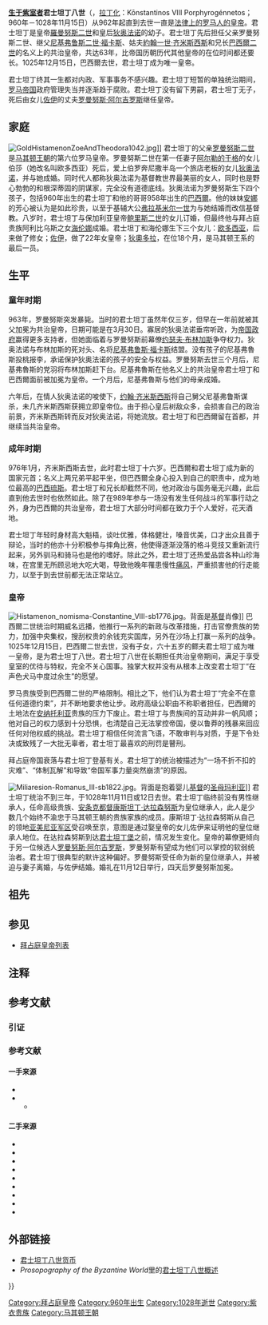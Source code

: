 {{infobox royalty
|name=生于紫室者君士坦丁八世<br>Κωνσταντίνος Η΄ Πορφυρογέννητος
|title=[[拜占庭皇帝列表|羅馬人的皇帝與獨裁統治者]]
|image=124 - Constantine VIII (Mutinensis - color).png
|birth_date=960年
|death_date=1028年11月11/12日（67或68岁）
|predecessor=[[巴西爾二世|巴西爾二世]]
|successor=[[罗曼努斯三世|罗曼努斯三世]]
|reign=1025年12月15日-1028年11月11日
|regent=[[罗曼努斯二世|罗曼努斯二世]]（962年–963年）<br>[[尼基弗魯斯二世|尼基弗鲁斯二世·福卡斯]]（963年-969年）<br>[[约翰一世_(拜占庭)|约翰一世·齐米斯西斯]]（969年–976年）<br>[[巴西尔二世|巴西尔二世]]（962年-1025年）
|reg-type=共治
|succession=[[拜占庭皇帝列表|罗马人的皇帝]]
|father=[[羅曼努斯二世|羅曼努斯二世]]
|mother=[[狄奥法诺_(10世纪)|狄奥法诺]]
|spouse=[[海伦娜_(阿利比乌斯之女)|海伦娜]]
|issue=[[生于紫室者欧多西亚|欧多西亚]]<br>[[生于紫室者佐伊|佐伊]]<br>[[生于紫室者狄奧多拉|狄奧多拉]]
|caption=15世纪君士坦丁八世的肖像（出自一部[[Mutinensis_gr._122|15世纪抄本]]，里面有[[约翰·佐纳拉斯|约翰·佐纳拉斯]]的《历史摘录》）|dynasty=[[馬其頓王朝|馬其頓王朝]]}}

'''[[紫衣贵族|生于紫室者]]君士坦丁八世'''（{{lang-el|Κωνσταντῖνος Η΄ Πορφυρογέννητος}}，[[拉丁化|拉丁化]]：Kōnstantinos VIII Porphyrogénnetos；960年－1028年11月15日）从962年起直到去世一直是[[De_jure|法律上的]][[拜占庭皇帝列表|罗马人的皇帝]]。君士坦丁是皇帝[[羅曼努斯二世|羅曼努斯二世]]和皇后[[狄奥法诺_(10世纪)|狄奥法诺]]的幼子。君士坦丁先后担任父亲罗曼努斯二世、继父[[尼基弗魯斯二世|尼基弗鲁斯二世·福卡斯]]、姑夫[[約翰一世_(拜占庭)|約翰一世·齐米斯西斯]]和兄长[[巴西爾二世|巴西爾二世]]的名义上的共治皇帝，共达63年，比帝国历朝历代其他皇帝的在位时间都还要长。1025年12月15日，巴西爾去世，君士坦丁成为唯一皇帝。

君士坦丁终其一生都对内政、军事事务不感兴趣。君士坦丁短暂的单独统治期间，[[拜占庭帝国|罗马帝国]]政府管理失当并逐渐趋于腐败。君士坦丁没有留下男嗣，君士坦丁无子，死后由女儿[[生于紫室者佐伊|佐伊]]的丈夫[[罗曼努斯三世|罗曼努斯·阿尔吉罗斯]]继任皇帝。

== 家庭 ==
[[Image:GoldHistamenonZoeAndTheodora1042.jpg|thumb]]]]
君士坦丁的父亲[[罗曼努斯二世|罗曼努斯二世]]是[[马其顿王朝|马其顿王朝]]的第六位罗马皇帝。罗曼努斯二世在第一任妻子[[意大利的乌戈|阿尔勒的于格]]的女儿伯莎（她改名叫欧多西亚）死后，爱上伯罗奔尼撒半岛一个旅店老板的女儿[[狄奥法诺_(10世纪)|狄奥法诺]]，并与她成婚。同时代人都称狄奥法诺为基督教世界最美丽的女人，同时也是野心勃勃的和根深蒂固的阴谋家，完全没有道德底线。狄奥法诺为罗曼努斯生下四个孩子，包括960年出生的君士坦丁和他的哥哥958年出生的[[巴西爾二世|巴西爾]]{{sfn|Norwich|1991|p=174}}。他的妹妹[[生于紫室者安娜|安娜]]的芳心被认为是如此珍贵，以至于基辅大公[[弗拉基米尔一世·斯维亚托斯拉维奇|弗拉基米尔一世]]为与她结婚而改信基督教{{sfn|Skylitzes|Wortley|2010|p=319 (footnote)}}。八岁时，君士坦丁与保加利亚皇帝[[鲍里斯二世|鲍里斯二世]]的女儿订婚，但最终他与拜占庭贵族阿利比乌斯之女[[海伦娜_(阿利比乌斯之女)|海伦娜]]成婚。君士坦丁和海伦娜生下三个女儿：[[生于紫室者欧多西亚|欧多西亚]]，后来做了修女；[[生于紫室者佐伊|佐伊]]，做了22年女皇帝；[[生于紫室者狄奧多拉|狄奧多拉]]，在位18个月，是马其顿王系的最后一员{{sfn|Garland|1999|pp=165–66}}。

== 生平 ==
{{multiple image|direction=vertical|width=220
|image1=Constantine VII and Romanos II solidus.jpg
|caption1=[[罗曼努斯二世|罗曼努斯二世]]的父亲[[君士坦丁七世|君士坦丁七世]]（左）与罗曼努斯二世（右）的金币[[索利都斯_(钱币)|索利都斯]]
|image2=Histamenon nomisma-Nicephorus II and Basil II-sb1776.jpg
|caption2=[[尼基弗魯斯二世|尼基弗魯斯二世]]（左）与[[巴西尔二世|巴西尔二世]]（右）的金币[[希斯塔麦伦|希斯塔麦伦]]
|image3=Histamenon nomisma-John I-sb1776.jpg
|caption3=[[约翰一世_(拜占庭)|约翰·齐米斯西斯]]由圣母玛利亚加冕的金币[[希斯塔麦伦|希斯塔麦伦]]
|image4=Histamenon of Basil II and Constantino VIII, 977–989(?).jpg
|caption4=巴西爾二世（左）与君士坦丁八世（右）的金币[[希斯塔麦伦|希斯塔麦伦]]
|footer=所有的硬币正面都有一个带[[圆光|圆光]]的基督。
}}
=== 童年时期 ===
963年，罗曼努斯突发暴毙。当时的君士坦丁虽然年仅三岁，但早在一年前就被其父加冕为共治皇帝，日期可能是在3月30日{{sfn|Brand|Cutler|1991|pp=503–504}}。寡居的狄奥法诺垂帘听政，为[[拜占庭政府机构和贵族头衔|帝国政府]]赢得更多支持者，但她面临着与罗曼努斯前幕僚[[约瑟夫·布林加斯|约瑟夫·布林加斯]]争夺权力。狄奥法诺与布林加斯的死对头、名将[[尼基弗魯斯二世|尼基弗鲁斯·福卡斯]]结盟。没有孩子的尼基弗魯斯投桃报李，承诺保护狄奥法诺的孩子的安全与权益。罗曼努斯去世三个月后，尼基弗魯斯的党羽将布林加斯赶下台{{sfn|Ostrogorsky|1957|p=284}}。尼基弗魯斯在他名义上的共治皇帝君士坦丁和巴西爾面前被加冕为皇帝。一个月后，尼基弗魯斯与他们的母亲成婚{{sfn|Norwich|1991|pp=174–75, 183–190}}。

六年后，在情人狄奥法诺的唆使下，[[约翰一世_(拜占庭)|约翰·齐米斯西斯]]将自己舅父尼基弗鲁斯谋杀，未几齐米斯西斯获拥立即皇帝位。由于担心皇后树敌众多，会损害自己的政治前景，齐米斯西斯转而反对狄奥法诺，将她流放。君士坦丁和巴西爾留在首都，并继续当共治皇帝{{sfn|Ash|1995|p=248}}{{sfn|Norwich|1991|p=240}}。

=== 成年时期 ===
976年1月，齐米斯西斯去世，此时君士坦丁十六岁。巴西爾和君士坦丁成为新的国家元首；名义上两兄弟平起平坐，但巴西爾全身心投入到自己的职责中，成为地位最高的[[巴西琉斯|巴西琉斯]]{{sfn|Ostrogorsky|1957|p=264}}。君士坦丁和兄长却截然不同，他对政治与国务毫无兴趣，此后直到他去世时也依然如此{{sfn|Norwich|1991|p=231}}。除了在989年参与一场没有发生任何战斗的军事行动之外{{sfn|Norwich|1991|pp=242–43}}，身为巴西爾的共治皇帝，君士坦丁大部分时间都在致力于个人爱好，花天酒地。

君士坦丁年轻时身材高大魁梧，谈吐优雅，体格健壮，嗓音优美，口才出众且善于辩论，当时的他亦十分积极参与摔角比赛，他使得逐渐没落的格斗竞技又重新流行起来，另外驯马和骑马也是他的嗜好。除此之外，君士坦丁还热爱品尝各种山珍海味，在宫里无所顾忌地大吃大喝，导致他晚年罹患慢性[[痛风|痛风]]{{sfn|Norwich|1991|pp=267, 269}}，严重损害他的行走能力，以至于到去世前都无法正常站立。

=== 皇帝 ===
[[File:Histamenon_nomisma-Constantine_VIII-sb1776.jpg|thumb]]。背面是[[基督|基督]]肖像]]
巴西爾二世统治时期威名远播，他推行一系列的新政与改革措施，打击官僚贵族的势力，加强中央集权，搜刮权贵的余钱充实国库，另外在沙场上打赢一系列的战争。1025年12月15日，巴西爾二世去世，没有子女，六十五岁的鳏夫君士坦丁成为唯一皇帝，是为君士坦丁八世。君士坦丁八世在长期担任共治皇帝期间，满足于享受皇室的优待与特权，完全不关心国事{{sfn|Brand|Cutler|1991|pp=503–504}}。独掌大权并没有从根本上改变君士坦丁“在声色犬马中度过余生”的愿望{{sfn|Ostrogorsky|1957|p=265}}。

罗马贵族受到巴西爾二世的严格限制。相比之下，他们认为君士坦丁“完全不在意任何道德约束”，并不断地要求他让步{{sfn|Norwich|1991|p=268}}。政府高级公职由不称职者担任，巴西爾的土地法在[[安纳托利亚|安纳托利亚]]贵族的压力下废止。君士坦丁与贵族间的互动并非一帆风顺；他对自己的权力感到十分恐惧，也清楚自己无法掌控帝国，便以鲁莽的残暴来回应任何对他权威的挑战。君士坦丁相信任何流言飞语，不敢审判与对质，于是下令处决或致残了一大批无辜者，君士坦丁最喜欢的刑罚是瞽刑。

拜占庭帝国衰落与君士坦丁登基有关{{sfn|Ostrogorsky|1957|p=283}}。君士坦丁的统治被描述为“一场不折不扣的灾难”、“体制瓦解”和导致“帝国军事力量突然崩溃”的原因{{sfn|Norwich|1991|pp=283, 268}}{{sfn|Ostrogorsky|1957|p=264}}。

[[File:Miliaresion-Romanus_III-sb1822.jpg|thumb]]。背面是抱着婴儿[[基督|基督]]的[[圣母玛利亚|圣母玛利亚]]]]
君士坦丁统治不到三年，于1028年11月11日或12日去世{{refn|资料来源对他死亡的确切日期没有达成一致<ref>''Lupus Protospatharius''; [http://www.thelatinlibrary.com/protospatarius.shtml 1029] {{Wayback|url=http://www.thelatinlibrary.com/protospatarius.shtml |date=20100103101451 }}: "mortuus est Constantinus Imperator in vigilia S. Martini."在[[都爾的瑪爾定|都爾的瑪爾定]]庆日的前夜，亦即11月12日的前一天（除非它指的是同一天）。</ref><ref>''Georgius Cedrenus'' − ''Corpus Scriptorum Historiae Byzantinae'' '''9''': [https://books.google.com/books?id=nbkVAQAAMAAJ&pg=PA484 484-5] {{Wayback|url=https://books.google.com/books?id=nbkVAQAAMAAJ&pg=PA484 |date=20211105202704 }}: "Nona Novembris die, indictione 12, anno 6537, subito morbo correptus Constantinus... triduo post Constantinus vivendi finem fecit, cum vixisset annos."拉丁文的意思翻译出来是他9日患病，3天后死去。然而，这段文字也可以解释为他患病后的第三天，即11月11日死去。</ref><ref>根据''[[Oxford_Dictionary_of_Byzantium|ODB]]''，[[安条克的叶海亚|安条克的叶海亚]]给出的日期是11月12日。</ref><ref>''Chronica byzantina breviora''的[https://archive.org/details/kleinchroniken1/page/n80/mode/1up 编年史15/7]给出的日期是11月11日，虽然它也给出巴西爾死于12月12日。</ref>。|group="n."}}。君士坦丁临终前没有男性继承人，任命高级贵族、[[安条克|安条克]][[都督_(拜占庭)|都督]][[康斯坦丁·达拉森努斯_(安条克督军)|康斯坦丁·达拉森努斯]]为皇位继承人，此人是少数几个始终不渝忠于马其顿王朝的贵族家族的成员{{sfn|Norwich|1991|p=269}}。康斯坦丁·达拉森努斯从自己的领地[[亚美尼亚军区|亚美尼亚军区]]受召唤至京，意图是通过娶皇帝的女儿佐伊来证明他的皇位继承人地位。在达拉森努斯到达[[君士坦丁堡|君士坦丁堡]]之前，情况发生变化。皇帝的幕僚更倾向于另一位候选人[[罗曼努斯三世|罗曼努斯·阿尔吉罗斯]]，罗曼努斯有望成为他们可以掌控的软弱统治者。君士坦丁很典型的默许这种偏好。罗曼努斯受任命为新的皇位继承人，并被迫与妻子离婚，与佐伊结婚。婚礼在11月12日举行，四天后罗曼努斯加冕{{sfn|Ostrogorsky|1957|p=322}}。

==祖先==
{{Ahnentafel
|align=center|collapsed=yes
|boxstyle_1=background-color: #fcc;
|boxstyle_2=background-color: #fb9;
|boxstyle_3=background-color: #ffc;
|boxstyle_4=background-color: #bfc;
|boxstyle_5=background-color: #9fe;
|1= 1. '''君士坦丁八世'''
|2= 2. [[罗曼努斯二世|罗曼努斯二世]]<ref name="ODB-Genealogy">{{harvnb|ODB|loc="Macedonian dynasty" genealogical table, p. 1263}}.</ref>
|3= 3. [[狄奥法诺_(10世纪)|狄奥法诺]]<ref name="Theophano">{{harvnb|Garland|1999|pp=126, 128}}</ref><ref name="ODB-Genealogy"/>
|4= 4. [[君士坦丁七世|君士坦丁七世]]<ref name="ODB-Genealogy"/>
|5= 5. [[海伦娜·利卡潘妮|海伦娜·利卡潘妮]]<ref name="ODB-Genealogy"/><ref name="ODB-Lekapenos"/>
|6= 6. 克剌忒罗斯（酒馆老板）<ref name="Theophano"/>
|7=
|8= 8. [[利奧六世_(拜占庭)|智者利奥六世]]<ref name="ODB-Genealogy"/>
|9= 9. [[炭黑眼佐伊|炭黑眼佐伊]]<ref name="ODB-Genealogy"/>
|10= 10. [[罗曼努斯一世|罗曼努斯一世·利卡潘努斯]]<ref name="ODB-Genealogy"/>
|11= 11. [[狄奥多拉_(罗曼努斯一世之妻)|狄奥多拉]]<ref name="ODB-Lekapenos"/>
|12=
|13=
|14=
|15=
|16= 16. [[巴西尔一世|巴西爾一世]]<ref name="ODB-Genealogy"/>或可能是[[米海尔三世|米哈伊尔三世]]<ref name="Charanis35">{{harvnb|Charanis|1963|p=35}}.</ref>
|17= 17. [[欧多西亚·英格丽娜|欧多西亚·英格丽娜]]<ref name="ODB-Genealogy"/>
|18=
|19=
|20= 20. 忒俄费拉克图斯·阿巴克提斯托斯或阿巴斯塔克托斯<ref name="ODB-Lekapenos">{{harvnb|ODB|loc="Lekapenos" (A. Kazhdan), pp. 1203–1204}}.</ref>
|21=
|22=
|23=
|24=
|25=
|26=
|27=
|28=
|29=
|30=
|31=
}}

==参见==
{{Portal|拜占庭帝国}}
* [[拜占庭皇帝列表|拜占庭皇帝列表]]

==注释==
{{Reflist|group=n.}}

==参考文献==
=== 引证 ===
{{Reflist|30em}}

===参考文献===
====一手来源====
{{refbegin}}
* {{cite book|last=Psellus|first=Michael|url=https://archive.org/details/fourteenbyzantin00psel|title=Chronographia|publisher=Penguin|year=1979|isbn=978-0-14-044169-7|edition=E.R.A. Sewter|series=Penguin classics|location=London|author-link=米海尔·普塞洛斯}}
* {{Cite book|last1=Skylitzes|first1=John|url=https://archive.org/details/scylitzae1973/mode/2up|title=Synopsis historiarum|publisher=[[德格鲁伊特|De Gruyter]]|year=1973|isbn=978-3-11-002285-8|edition=Hans Thurn|series=Corpus Fontium Historiae Byzantinae '''V'''|location=Berlin-New York|orig-year=1060}}
**{{cite book|last1=Skylitzes|first1=John|url=https://archive.org/details/skylitzes-2010|title=A Synopsis of Byzantine History, 811–1057|publisher=[[Cambridge_University_Press|Cambridge University Press]]|year=2010|isbn=978-0-521-76705-7|translator-last=John Wortley|orig-year=1060}}
{{refend}}

====二手来源====
{{refbegin}}
* {{cite book|last=Ash|first=John|title=A Byzantine Journey|publisher=I. B. Tauris|year=1995|isbn=978-1-86064-015-5|location=London|ref=harv}}
* {{Oxford Dictionary of Byzantium|last1=Brand|first1=C. M.|last2=Cutler|first2=A.|title=Constantine VIII|url=https://archive.org/details/odb_20210521/page/503/mode/1up|ref=harv}}
* {{cite book|last=Charanis|first=Peter|title=The Armenians in the Byzantine Empire|publisher=Fundação Calouste Gulbenkian|year=1963|oclc=17186882|ref=harv}}
* {{cite book|last=Garland|first=Lynda|url=https://books.google.com/books?id=6JY2fpMTkKwC|title=Byzantine Empresses: Women and Power in Byzantium, AD 527–1204|publisher=Routledge|year=1999|isbn=978-0-415-14688-3|location=London and New York|ref=harv|access-date=2021-12-17|archive-date=2016-12-07|archive-url=https://web.archive.org/web/20161207080452/https://books.google.com/books?id=6JY2fpMTkKwC|dead-url=no}}
* {{Oxford Dictionary of Byzantium|ref={{harvid|ODB}}}}
* {{cite book|last=Norwich|first=John Julius|author-link=约翰·朱利叶斯·诺威奇|title=Byzantium: the Apogee|publisher=Penguin|year=1991|isbn=978-0-670-80252-4|location=London|ref=harv}}
* {{cite book|last=Ostrogorsky|first=George|url=https://archive.org/details/historyofbyzanti00ostr|title=History of The Byzantine State|publisher=Rutgers University Press|year=1957|location=New Brunswick|oclc=422217218|ref=harv}}
* {{cite book|last=Patlagean|first=Évelyne|url=https://books.google.com/books?id=FVloAAAAMAAJ|title=Un Moyen Âge Grec: Byzance, IXe–XVe siècle|publisher=Albin Michel|year=2007|isbn=978-2-226-17110-8|location=Paris, France|language=fr|ref=harv|access-date=2021-12-17|archive-date=2020-08-29|archive-url=https://web.archive.org/web/20200829225308/https://books.google.com/books?id=FVloAAAAMAAJ|dead-url=no}}
* {{cite book|last=Treadgold|first=Warren|author-link=Warren Treadgold|url=https://books.google.com/books?id=nYbnr5XVbzUC|title=A History of the Byzantine State and Society|publisher=Stanford University Press|year=1997|isbn=978-0-8047-2630-6|location=Stanford|ref=harv|access-date=2021-12-17|archive-date=2014-07-26|archive-url=https://web.archive.org/web/20140726171253/http://books.google.com/books?id=nYbnr5XVbzUC|dead-url=no}}
{{refend}}

== 外部链接 ==
{{Commons category|Konstantinos VIII}}
* [http://www.wildwinds.com/coins/byz/constantine_VIII/t.html 君士坦丁八世货币] {{Wayback|url=http://www.wildwinds.com/coins/byz/constantine_VIII/t.html |date=20220331060812 }}
*''Prosopography of the Byzantine World''里的[https://www.degruyter.com/document/database/PMBZ/entry/PMBZ25889/html 君士坦丁八世概述] {{Wayback|url=https://www.degruyter.com/document/database/PMBZ/entry/PMBZ25889/html |date=20210714155542 }}

{{S-start}}
{{s-hou|[[马其顿王朝|马其顿王朝]]||960年||1028年11月11日}}
{{s-reg|}}
{{s-bef
| before = [[罗曼努斯二世|罗曼努斯二世]]
}}
{{s-ttl
| title = [[拜占庭皇帝列表|罗马人的皇帝]]
| years = 962年–1028年<br>与[[罗曼努斯二世|罗曼努斯二世]]（962年–963年）共治<br>与[[尼基弗魯斯二世|尼基弗鲁斯二世·福卡斯]]（963年-969年）共治<br>与[[约翰一世_(拜占庭)|约翰一世·齐米斯西斯]]（969年–976年）共治<br>与[[巴西尔二世|巴西尔二世]]（962年-1025年）共治
}}
{{s-aft
| after = [[罗曼努斯三世|罗曼努斯三世]]與[[生于紫室者佐伊|佐伊]]}}
}}
{{S-end}}
{{拜占庭皇帝}}

[[Category:拜占庭皇帝|Category:拜占庭皇帝]]
[[Category:960年出生|Category:960年出生]]
[[Category:1028年逝世|Category:1028年逝世]]
[[Category:紫衣贵族|Category:紫衣贵族]]
[[Category:马其顿王朝|Category:马其顿王朝]]